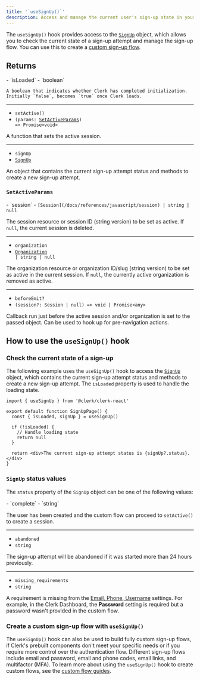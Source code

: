 ```yaml
---
title: '`useSignUp()`'
description: Access and manage the current user's sign-up state in your React application with Clerk's useSignUp() hook.
---
```


The `useSignUp()` hook provides access to the [`SignUp`](/docs/references/javascript/sign-up/sign-up) object, which allows you to check the current state of a sign-up attempt and manage the sign-up flow. You can use this to create a [custom sign-up flow](/docs/custom-flows/overview#sign-up-flow).

## Returns

<Properties>
  - `isLoaded`
  - `boolean`

    A boolean that indicates whether Clerk has completed initialization. Initially `false`, becomes `true` once Clerk loads.

  ---

  - `setActive()`
  - <code>(params: [SetActiveParams](#set-active-params)) => Promise\<void></code>

  A function that sets the active session.

  ---

  - `signUp`
  - [`SignUp`](/docs/references/javascript/sign-up/sign-up)

  An object that contains the current sign-up attempt status and methods to create a new sign-up attempt.
</Properties>

### `SetActiveParams`

<Properties>
  - `session`
  - <code>[Session](/docs/references/javascript/session) | string | null</code>

  The session resource or session ID (string version) to be set as active. If `null`, the current session is deleted.

  ---

  - `organization`
  - <code>[Organization](/docs/references/javascript/organization/organization) | string | null</code>

  The organization resource or organization ID/slug (string version) to be set as active in the current session. If `null`, the currently active organization is removed as active.

  ---

  - `beforeEmit?`
  - `(session?: Session | null) => void | Promise<any>`

  Callback run just before the active session and/or organization is set to the passed object. Can be used to hook up for pre-navigation actions.
</Properties>

## How to use the `useSignUp()` hook

### Check the current state of a sign-up

The following example uses the `useSignUp()` hook to access the [`SignUp`](/docs/references/javascript/sign-up/sign-up) object, which contains the current sign-up attempt status and methods to create a new sign-up attempt. The `isLoaded` property is used to handle the loading state.

```tsx {{ filename: 'src/pages/SignUpPage.tsx' }}
import { useSignUp } from '@clerk/clerk-react'

export default function SignUpPage() {
  const { isLoaded, signUp } = useSignUp()

  if (!isLoaded) {
    // Handle loading state
    return null
  }

  return <div>The current sign-up attempt status is {signUp?.status}.</div>
}
```

### `SignUp` status values

The `status` property of the `SignUp` object can be one of the following values:

<Properties>
  - `complete`
  - `string`

  The user has been created and the custom flow can proceed to `setActive()` to create a session.

  ---

  - `abandoned`
  - `string`

  The sign-up attempt will be abandoned if it was started more than 24 hours previously.

  ---

  - `missing_requirements`
  - `string`

  A requirement is missing from the [Email, Phone, Username](https://dashboard.clerk.com/last-active?path=user-authentication/email-phone-username) settings. For example, in the Clerk Dashboard, the **Password** setting is required but a password wasn't provided in the custom flow.
</Properties>

### Create a custom sign-up flow with `useSignUp()`

The `useSignUp()` hook can also be used to build fully custom sign-up flows, if Clerk's prebuilt components don't meet your specific needs or if you require more control over the authentication flow. Different sign-up flows include email and password, email and phone codes, email links, and multifactor (MFA). To learn more about using the `useSignUp()` hook to create custom flows, see the [custom flow guides](/docs/custom-flows/overview).
